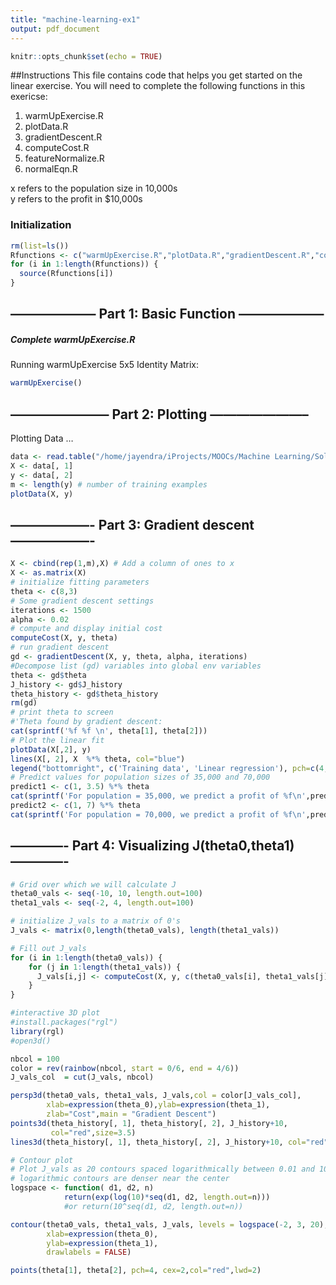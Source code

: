 ```yaml
---
title: "machine-learning-ex1"
output: pdf_document
---
```


```r
knitr::opts_chunk$set(echo = TRUE)
```

##Instructions
This file contains code that helps you get started on the
linear exercise. You will need to complete the following functions
in this exericse:

1.  warmUpExercise.R
2.  plotData.R
3.  gradientDescent.R
4.  computeCost.R
5.  featureNormalize.R
6.  normalEqn.R

x refers to the population size in 10,000s      
y refers to the profit in $10,000s

### Initialization
```r
rm(list=ls())
Rfunctions <- c("warmUpExercise.R","plotData.R","gradientDescent.R","computeCost.R","featureNormalize.R","normalEqn.R")
for (i in 1:length(Rfunctions)) {
  source(Rfunctions[i])
}
```


## -------------------- Part 1: Basic Function --------------------
##### Complete warmUpExercise.R
Running warmUpExercise
5x5 Identity Matrix:

```r
warmUpExercise()
```

## ----------------------- Part 2: Plotting -----------------------

Plotting Data ...
```r
data <- read.table("/home/jayendra/iProjects/MOOCs/Machine Learning/Solutions/machine-learning-ex1/ex1/ex1data1.txt",sep=',')
X <- data[, 1]
y <- data[, 2]
m <- length(y) # number of training examples
plotData(X, y)
```

## ------------------- Part 3: Gradient descent -------------------

```r
X <- cbind(rep(1,m),X) # Add a column of ones to x
X <- as.matrix(X)
# initialize fitting parameters
theta <- c(8,3)
# Some gradient descent settings
iterations <- 1500
alpha <- 0.02
# compute and display initial cost
computeCost(X, y, theta)
# run gradient descent
gd <- gradientDescent(X, y, theta, alpha, iterations)
#Decompose list (gd) variables into global env variables
theta <- gd$theta
J_history <- gd$J_history
theta_history <- gd$theta_history
rm(gd)
# print theta to screen
#'Theta found by gradient descent:
cat(sprintf('%f %f \n', theta[1], theta[2]))
# Plot the linear fit
plotData(X[,2], y)
lines(X[, 2], X  %*% theta, col="blue")
legend("bottomright", c('Training data', 'Linear regression'), pch=c(4,NA),col=c("red","blue"), lty=c(NA,1) )
# Predict values for population sizes of 35,000 and 70,000
predict1 <- c(1, 3.5) %*% theta
cat(sprintf('For population = 35,000, we predict a profit of %f\n',predict1*10000))
predict2 <- c(1, 7) %*% theta
cat(sprintf('For population = 70,000, we predict a profit of %f\n',predict2*10000))
```

## ------------- Part 4: Visualizing J(theta0,theta1) -------------
```r
# Grid over which we will calculate J
theta0_vals <- seq(-10, 10, length.out=100)
theta1_vals <- seq(-2, 4, length.out=100)

# initialize J_vals to a matrix of 0's
J_vals <- matrix(0,length(theta0_vals), length(theta1_vals))

# Fill out J_vals
for (i in 1:length(theta0_vals)) {
    for (j in 1:length(theta1_vals)) {
      J_vals[i,j] <- computeCost(X, y, c(theta0_vals[i], theta1_vals[j]))
    }
}

#interactive 3D plot
#install.packages("rgl")
library(rgl) 
#open3d()

nbcol = 100
color = rev(rainbow(nbcol, start = 0/6, end = 4/6))
J_vals_col  = cut(J_vals, nbcol)

persp3d(theta0_vals, theta1_vals, J_vals,col = color[J_vals_col],
        xlab=expression(theta_0),ylab=expression(theta_1),
        zlab="Cost",main = "Gradient Descent")
points3d(theta_history[, 1], theta_history[, 2], J_history+10, 
         col="red",size=3.5)
lines3d(theta_history[, 1], theta_history[, 2], J_history+10, col="red")

# Contour plot
# Plot J_vals as 20 contours spaced logarithmically between 0.01 and 100
# logarithmic contours are denser near the center
logspace <- function( d1, d2, n) 
            return(exp(log(10)*seq(d1, d2, length.out=n)))
            #or return(10^seq(d1, d2, length.out=n))

contour(theta0_vals, theta1_vals, J_vals, levels = logspace(-2, 3, 20), 
        xlab=expression(theta_0),
        ylab=expression(theta_1),
        drawlabels = FALSE)

points(theta[1], theta[2], pch=4, cex=2,col="red",lwd=2)

```

